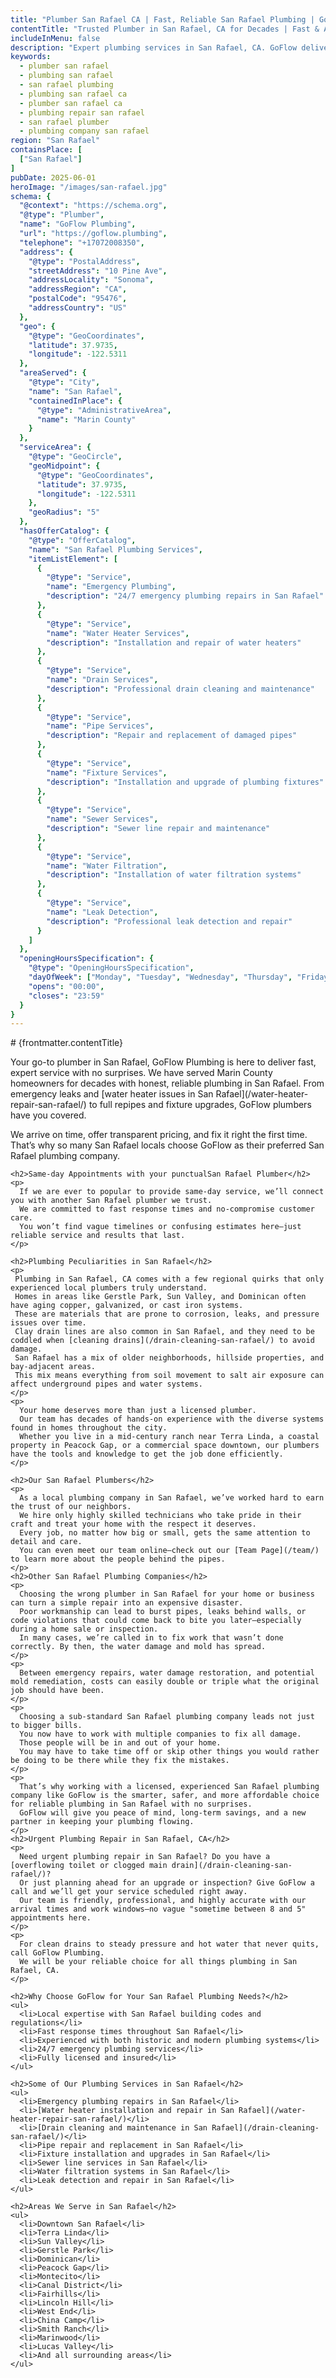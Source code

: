 ```yaml
---
title: "Plumber San Rafael CA | Fast, Reliable San Rafael Plumbing | GoFlow Plumbing"
contentTitle: "Trusted Plumber in San Rafael, CA for Decades | Fast & Affordable San Rafael Plumbing Services"
includeInMenu: false
description: "Expert plumbing services in San Rafael, CA. GoFlow delivers fast, expert plumbing repairs with upfront pricing. Trusted San Rafael plumbing company for decades."
keywords:
  - plumber san rafael
  - plumbing san rafael
  - san rafael plumbing
  - plumbing san rafael ca
  - plumber san rafael ca
  - plumbing repair san rafael
  - san rafael plumber
  - plumbing company san rafael
region: "San Rafael"
containsPlace: [
  ["San Rafael"]
]
pubDate: 2025-06-01
heroImage: "/images/san-rafael.jpg"
schema: {
  "@context": "https://schema.org",
  "@type": "Plumber",
  "name": "GoFlow Plumbing",
  "url": "https://goflow.plumbing",
  "telephone": "+17072008350",
  "address": {
    "@type": "PostalAddress",
    "streetAddress": "10 Pine Ave",
    "addressLocality": "Sonoma",
    "addressRegion": "CA",
    "postalCode": "95476",
    "addressCountry": "US"
  },
  "geo": {
    "@type": "GeoCoordinates",
    "latitude": 37.9735,
    "longitude": -122.5311
  },
  "areaServed": {
    "@type": "City",
    "name": "San Rafael",
    "containedInPlace": {
      "@type": "AdministrativeArea",
      "name": "Marin County"
    }
  },
  "serviceArea": {
    "@type": "GeoCircle",
    "geoMidpoint": {
      "@type": "GeoCoordinates",
      "latitude": 37.9735,
      "longitude": -122.5311
    },
    "geoRadius": "5"
  },
  "hasOfferCatalog": {
    "@type": "OfferCatalog",
    "name": "San Rafael Plumbing Services",
    "itemListElement": [
      {
        "@type": "Service",
        "name": "Emergency Plumbing",
        "description": "24/7 emergency plumbing repairs in San Rafael"
      },
      {
        "@type": "Service",
        "name": "Water Heater Services",
        "description": "Installation and repair of water heaters"
      },
      {
        "@type": "Service",
        "name": "Drain Services",
        "description": "Professional drain cleaning and maintenance"
      },
      {
        "@type": "Service",
        "name": "Pipe Services",
        "description": "Repair and replacement of damaged pipes"
      },
      {
        "@type": "Service",
        "name": "Fixture Services",
        "description": "Installation and upgrade of plumbing fixtures"
      },
      {
        "@type": "Service",
        "name": "Sewer Services",
        "description": "Sewer line repair and maintenance"
      },
      {
        "@type": "Service",
        "name": "Water Filtration",
        "description": "Installation of water filtration systems"
      },
      {
        "@type": "Service",
        "name": "Leak Detection",
        "description": "Professional leak detection and repair"
      }
    ]
  },
  "openingHoursSpecification": {
    "@type": "OpeningHoursSpecification",
    "dayOfWeek": ["Monday", "Tuesday", "Wednesday", "Thursday", "Friday", "Saturday", "Sunday"],
    "opens": "00:00",
    "closes": "23:59"
  }
}
---
```


<article>
  # {frontmatter.contentTitle}

  <div>
    <p>
      Your go-to plumber in San Rafael, GoFlow Plumbing is here to deliver fast, expert service with no surprises.
      We have served Marin County homeowners for decades with honest, reliable plumbing in San Rafael.
      From emergency leaks and [water heater issues in San Rafael](/water-heater-repair-san-rafael/) to full repipes and fixture upgrades, GoFlow plumbers have you covered.
    </p>
    <p>
      We arrive on time, offer transparent pricing, and fix it right the first time.
      That’s why so many San Rafael locals choose GoFlow as their preferred San Rafael plumbing company.
    </p>

    <h2>Same-day Appointments with your punctualSan Rafael Plumber</h2>
    <p>
      If we are ever to popular to provide same-day service, we’ll connect you with another San Rafael plumber we trust.
      We are committed to fast response times and no-compromise customer care.
      You won’t find vague timelines or confusing estimates here—just reliable service and results that last.
    </p>

    <h2>Plumbing Peculiarities in San Rafael</h2>
    <p>
     Plumbing in San Rafael, CA comes with a few regional quirks that only experienced local plumbers truly understand.
     Homes in areas like Gerstle Park, Sun Valley, and Dominican often have aging copper, galvanized, or cast iron systems.
     These are materials that are prone to corrosion, leaks, and pressure issues over time.
     Clay drain lines are also common in San Rafael, and they need to be coddled when [cleaning drains](/drain-cleaning-san-rafael/) to avoid damage.
     San Rafael has a mix of older neighborhoods, hillside properties, and bay-adjacent areas.
     This mix means everything from soil movement to salt air exposure can affect underground pipes and water systems.
    </p>
    <p>
      Your home deserves more than just a licensed plumber.
      Our team has decades of hands-on experience with the diverse systems found in homes throughout the city.
      Whether you live in a mid-century ranch near Terra Linda, a coastal property in Peacock Gap, or a commercial space downtown, our plumbers have the tools and knowledge to get the job done efficiently.
    </p>

    <h2>Our San Rafael Plumbers</h2>
    <p>
      As a local plumbing company in San Rafael, we’ve worked hard to earn the trust of our neighbors.
      We hire only highly skilled technicians who take pride in their craft and treat your home with the respect it deserves.
      Every job, no matter how big or small, gets the same attention to detail and care.
      You can even meet our team online—check out our [Team Page](/team/) to learn more about the people behind the pipes.
    </p>
    <h2>Other San Rafael Plumbing Companies</h2>
    <p>
      Choosing the wrong plumber in San Rafael for your home or business can turn a simple repair into an expensive disaster.
      Poor workmanship can lead to burst pipes, leaks behind walls, or code violations that could come back to bite you later—especially during a home sale or inspection.
      In many cases, we’re called in to fix work that wasn’t done correctly. By then, the water damage and mold has spread.
    </p>
    <p>
      Between emergency repairs, water damage restoration, and potential mold remediation, costs can easily double or triple what the original job should have been.
    </p>
    <p>
      Choosing a sub-standard San Rafael plumbing company leads not just to bigger bills.
      You now have to work with multiple companies to fix all damage.
      Those people will be in and out of your home.
      You may have to take time off or skip other things you would rather be doing to be there while they fix the mistakes.
    </p>
    <p>
      That’s why working with a licensed, experienced San Rafael plumbing company like GoFlow is the smarter, safer, and more affordable choice for reliable plumbing in San Rafael with no surprises.
      GoFlow will give you peace of mind, long-term savings, and a new partner in keeping your plumbing flowing.
    </p>
    <h2>Urgent Plumbing Repair in San Rafael, CA</h2>
    <p>
      Need urgent plumbing repair in San Rafael? Do you have a [overflowing toilet or clogged main drain](/drain-cleaning-san-rafael/)? 
      Or just planning ahead for an upgrade or inspection? Give GoFlow a call and we’ll get your service scheduled right away.
      Our team is friendly, professional, and highly accurate with our arrival times and work windows—no vague "sometime between 8 and 5" appointments here.
    </p>
    <p>
      For clean drains to steady pressure and hot water that never quits, call GoFlow Plumbing.
      We will be your reliable choice for all things plumbing in San Rafael, CA.
    </p>

    <h2>Why Choose GoFlow for Your San Rafael Plumbing Needs?</h2>
    <ul>
      <li>Local expertise with San Rafael building codes and regulations</li>
      <li>Fast response times throughout San Rafael</li>
      <li>Experienced with both historic and modern plumbing systems</li>
      <li>24/7 emergency plumbing services</li>
      <li>Fully licensed and insured</li>
    </ul>

    <h2>Some of Our Plumbing Services in San Rafael</h2>
    <ul>
      <li>Emergency plumbing repairs in San Rafael</li>
      <li>[Water heater installation and repair in San Rafael](/water-heater-repair-san-rafael/)</li>
      <li>[Drain cleaning and maintenance in San Rafael](/drain-cleaning-san-rafael/)</li>
      <li>Pipe repair and replacement in San Rafael</li>
      <li>Fixture installation and upgrades in San Rafael</li>
      <li>Sewer line services in San Rafael</li>
      <li>Water filtration systems in San Rafael</li>
      <li>Leak detection and repair in San Rafael</li>
    </ul>

    <h2>Areas We Serve in San Rafael</h2>
    <ul>
      <li>Downtown San Rafael</li>
      <li>Terra Linda</li>
      <li>Sun Valley</li>
      <li>Gerstle Park</li>
      <li>Dominican</li>
      <li>Peacock Gap</li>
      <li>Montecito</li>
      <li>Canal District</li>
      <li>Fairhills</li>
      <li>Lincoln Hill</li>
      <li>West End</li>
      <li>China Camp</li>
      <li>Smith Ranch</li>
      <li>Marinwood</li>
      <li>Lucas Valley</li>
      <li>And all surrounding areas</li>
    </ul>
  </div>
</article>
